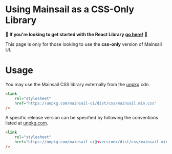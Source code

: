

<Meta title="CSS Only/Getting Started" order={1} />

# Using Mainsail as a CSS-Only Library

🚨 **If you're looking to get started with the React Library [go here!](?path=/story/react-getting-started--page)** 🚨

This page is only for those looking to use the **css-only** version of Mainsail UI.

# Usage

You may use the Mainsail CSS library externally from the [unpkg](https://unpkg.com/) cdn.

```html
<link
    rel="stylesheet"
    href="https://unpkg.com/mainsail-ui/dist/css/mainsail.min.css"
/>
```

A specific release version can be specified by following the conventions listed at [unpkg.com](https://unpkg.com).

```html
<link
    rel="stylesheet"
    href="https://unpkg.com/mainsail-ui@<version>/dist/css/mainsail.min.css"
/>
```
